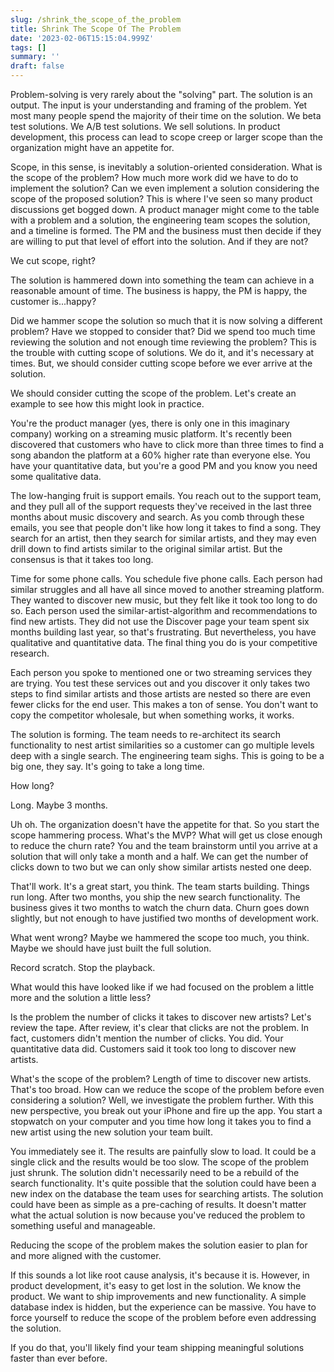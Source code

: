 ```yaml
---
slug: /shrink_the_scope_of_the_problem
title: Shrink The Scope Of The Problem
date: '2023-02-06T15:15:04.999Z'
tags: []
summary: ''
draft: false
---
```

Problem-solving is very rarely about the "solving" part. The solution is an output. The input is your understanding and framing of the problem. Yet most many people spend the majority of their time on the solution. We beta test solutions. We A/B test solutions. We sell solutions. In product development, this process can lead to scope creep or larger scope than the organization might have an appetite for.

Scope, in this sense, is inevitably a solution-oriented consideration. What is the scope of the problem? How much more work did we have to do to implement the solution? Can we even implement a solution considering the scope of the proposed solution? This is where I've seen so many product discussions get bogged down. A product manager might come to the table with a problem and a solution, the engineering team scopes the solution, and a timeline is formed. The PM and the business must then decide if they are willing to put that level of effort into the solution. And if they are not?

We cut scope, right?

The solution is hammered down into something the team can achieve in a reasonable amount of time. The business is happy, the PM is happy, the customer is...happy?

Did we hammer scope the solution so much that it is now solving a different problem? Have we stopped to consider that? Did we spend too much time reviewing the solution and not enough time reviewing the problem? This is the trouble with cutting scope of solutions. We do it, and it's necessary at times. But, we should consider cutting scope before we ever arrive at the solution.

We should consider cutting the scope of the problem. Let's create an example to see how this might look in practice.

You're the product manager (yes, there is only one in this imaginary company) working on a streaming music platform. It's recently been discovered that customers who have to click more than three times to find a song abandon the platform at a 60% higher rate than everyone else. You have your quantitative data, but you're a good PM and you know you need some qualitative data.

The low-hanging fruit is support emails. You reach out to the support team, and they pull all of the support requests they've received in the last three months about music discovery and search. As you comb through these emails, you see that people don't like how long it takes to find a song. They search for an artist, then they search for similar artists, and they may even drill down to find artists similar to the original similar artist. But the consensus is that it takes too long.

Time for some phone calls. You schedule five phone calls. Each person had similar struggles and all have all since moved to another streaming platform. They wanted to discover new music, but they felt like it took too long to do so. Each person used the similar-artist-algorithm and recommendations to find new artists. They did not use the Discover page your team spent six months building last year, so that's frustrating. But nevertheless, you have qualitative and quantitative data. The final thing you do is your competitive research.

Each person you spoke to mentioned one or two streaming services they are trying. You test these services out and you discover it only takes two steps to find similar artists and those artists are nested so there are even fewer clicks for the end user. This makes a ton of sense. You don't want to copy the competitor wholesale, but when something works, it works.

The solution is forming. The team needs to re-architect its search functionality to nest artist similarities so a customer can go multiple levels deep with a single search. The engineering team sighs. This is going to be a big one, they say. It's going to take a long time.

How long?

Long. Maybe 3 months.

Uh oh. The organization doesn't have the appetite for that. So you start the scope hammering process. What's the MVP? What will get us close enough to reduce the churn rate? You and the team brainstorm until you arrive at a solution that will only take a month and a half. We can get the number of clicks down to two but we can only show similar artists nested one deep.

That'll work. It's a great start, you think. The team starts building. Things run long. After two months, you ship the new search functionality. The business gives it two months to watch the churn data. Churn goes down slightly, but not enough to have justified two months of development work.

What went wrong? Maybe we hammered the scope too much, you think. Maybe we should have just built the full solution.

Record scratch. Stop the playback.

What would this have looked like if we had focused on the problem a little more and the solution a little less?

Is the problem the number of clicks it takes to discover new artists? Let's review the tape. After review, it's clear that clicks are not the problem. In fact, customers didn't mention the number of clicks. You did. Your quantitative data did. Customers said it took too long to discover new artists.

What's the scope of the problem? Length of time to discover new artists. That's too broad. How can we reduce the scope of the problem before even considering a solution? Well, we investigate the problem further. With this new perspective, you break out your iPhone and fire up the app. You start a stopwatch on your computer and you time how long it takes you to find a new artist using the new solution your team built.

You immediately see it. The results are painfully slow to load. It could be a single click and the results would be too slow. The scope of the problem just shrunk. The solution didn't necessarily need to be a rebuild of the search functionality. It's quite possible that the solution could have been a new index on the database the team uses for searching artists. The solution could have been as simple as a pre-caching of results. It doesn't matter what the actual solution is now because you've reduced the problem to something useful and manageable.

Reducing the scope of the problem makes the solution easier to plan for and more aligned with the customer.

If this sounds a lot like root cause analysis, it's because it is. However, in product development, it's easy to get lost in the solution. We know the product. We want to ship improvements and new functionality. A simple database index is hidden, but the experience can be massive. You have to force yourself to reduce the scope of the problem before even addressing the solution.

If you do that, you'll likely find your team shipping meaningful solutions faster than ever before.
